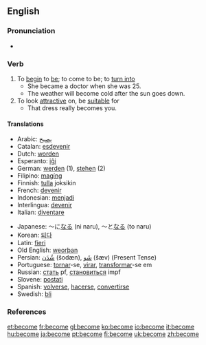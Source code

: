 ==English==

{{rank|body|point|letter|347|become|became|second|United}}

===Pronunciation===
*{{IPA|/bə'kʌm/}}

===Verb===
{{en-verb|becomes|becoming|became|become}}

# To [[begin]] to [[be]]; to come to be; to [[turn into]]
#* She became a doctor when she was 25.
#* The weather will become cold after the sun goes down.
# To look [[attractive]] on, be [[suitable]] for
#* That dress really becomes you.

====Translations====
{{top}}
*Arabic: [[يصبح]]
*Catalan: [[esdevenir]]
*Dutch: [[worden]]
*Esperanto: [[iĝi]]
*German: [[werden]] (1), [[stehen]] (2)
*Filipino: [[magíng]]
*Finnish: [[tulla]] joksikin
*French: [[devenir]]
*Indonesian: [[jadi|menjadi]]
*Interlingua: [[devenir]]
*Italian: [[diventare]]
{{mid}}
*Japanese: ～に[[なる]] (ni naru), ～と[[なる]] (to naru)
*Korean: [[되다]]
*Latin: [[fieri]]
*Old English: [[weorþan]]
*Persian: [[شُدَن]] (šodæn), [[شَو]] (šæv) (Present Tense)
*Portuguese: [[tornar]]-se, [[virar]], [[transformar]]-se em
*Russian: [[стать]] pf, [[становиться]] impf
*Slovene: [[postati]]
*Spanish: [[volverse]], [[hacerse]], [[convertirse]]
*Swedish: [[bli]]
{{bottom}}

===References===
{{R:Century 1911}}
{{R:Webster 1913}}

[[et:become]]
[[fr:become]]
[[gl:become]]
[[ko:become]]
[[io:become]]
[[it:become]]
[[hu:become]]
[[ja:become]]
[[pt:become]]
[[fi:become]]
[[uk:become]]
[[zh:become]]